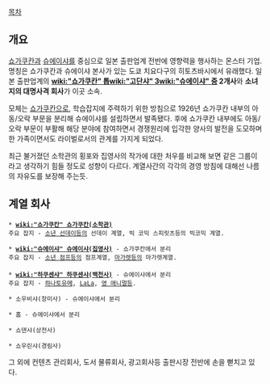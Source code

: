 [[목차]]
== 개요 ==
[[쇼가쿠칸]]과 [[슈에이샤]]를 중심으로 일본 출판업계 전반에 영향력을 행사하는 몬스터 기업. 명칭은 쇼가쿠칸과 슈에이샤 본사가 있는 도쿄 치요다구의 히토츠바시에서 유래했다. 일본 출판업계의 '''[[wiki:"쇼가쿠칸" 톱]][[wiki:"고단샤" 3]][[wiki:"슈에이샤" 중]] 2개사'''와 '''소녀지의 대명사격 회사'''가 이곳 소속.

모체는 [[쇼가쿠칸]]으로, 학습잡지에 주력하기 위한 방침으로 1926년 쇼가쿠칸 내부의 아동/오락 부문을 분리해 슈에이샤를 설립하면서 발족됐다. 후에 쇼가쿠칸 내부에도 아동/오락 부문이 부활해 해당 분야에 참여하면서 경쟁원리에 입각한 양사의 발전을 도모하며 한 가족이면서도 라이벌로서의 관계를 가지게 되었다. 

최근 불거졌던 소학관의 횡포와 집영사의 작가에 대한 처우를 비교해 보면 같은 그룹이라고 생각하기 힘들 정도로 성향이 다르다. 계열사간의 각각의 경영 방침에 대해선 나름의 자유도를 보장해 주는듯.

== 계열 회사 ==
 * '''[[wiki:"쇼가쿠칸" 쇼가쿠칸(소학관)]]'''
 주요 잡지 - [[소년 선데이]]등의 선데이 계열, 빅 코믹 스피릿츠등의 빅코믹 계열.

 * '''[[wiki:"슈에이샤" 슈에이샤(집영사)]]''' - 쇼가쿠칸에서 분리
 주요 잡지 - [[소년 점프]]등의 점프계열, [[마가렛]]등의 마가렛계열.
 
 * '''[[wiki:"하쿠센샤" 하쿠센샤(백천사)]]''' - 슈에이샤에서 분리
 주요 잡지 - [[하나토유메]], [[LaLa]], [[영 애니멀]]등.

 * 소우비샤(창미사) - 슈에이샤에서 분리

 * 홈 - 슈에이샤에서 분리

 * 쇼덴샤(상전사)

 * 쇼우린샤(경림사)

그 외에 컨텐츠 관리회사, 도서 물류회사, 광고회사등 출판시장 전반에 손을 뻗치고 있다.
